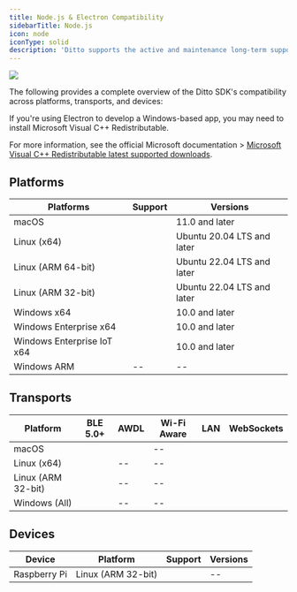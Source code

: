 ```yaml
---
title: Node.js & Electron Compatibility
sidebarTitle: Node.js
icon: node
iconType: solid
description: 'Ditto supports the active and maintenance long-term support (LTS) version 18 (or later) of [Node.js.](https://nodejs.org/en/ "Node.js.")'
---
```


<Frame>
  <img src="/images/v4.9/release-3.webp"/>
</Frame>

The following provides a complete overview of the Ditto SDK's compatibility across platforms, transports, and devices:

If you're using Electron to develop a Windows-based app, you may need to install Microsoft Visual C++ Redistributable.

For more information, see the official Microsoft documentation > [Microsoft Visual C++ Redistributable latest supported downloads](https://learn.microsoft.com/en-US/cpp/windows/latest-supported-vc-redist?view=msvc-170 "Microsoft Visual C++ Redistributable latest supported downloads").

## Platforms
| **Platforms** | **Support** | **Versions** |
| --- | --- | --- |
| macOS | <Icon icon="check" iconType="solid" /> | 11.0 and later |
| Linux (x64) | <Icon icon="check" iconType="solid" /> | Ubuntu 20.04 LTS and later |
| Linux (ARM 64-bit) | <Icon icon="check" iconType="solid" /> | Ubuntu 22.04 LTS and later |
| Linux (ARM 32-bit) | <Icon icon="check" iconType="solid" /> | Ubuntu 22.04 LTS and later |
| Windows x64 | <Icon icon="check" iconType="solid" /> | 10.0 and later |
| Windows Enterprise x64 | <Icon icon="check" iconType="solid" /> | 10.0 and later |
| Windows Enterprise IoT x64 | <Icon icon="check" iconType="solid" /> | 10.0 and later |
| Windows ARM | \-- | \-- |

## Transports

| **Platform** | **BLE 5.0+** | **AWDL** | **Wi-Fi Aware** | **LAN** | **WebSockets** |
| --- | --- | --- | --- | --- | --- |
| macOS | <Icon icon="check" iconType="solid" /> | <Icon icon="check" iconType="solid" /> | \-- | <Icon icon="check" iconType="solid" /> | <Icon icon="check" iconType="solid" /> |
| Linux (x64) | <Icon icon="check" iconType="solid" /> | \-- | \-- | <Icon icon="check" iconType="solid" /> | <Icon icon="check" iconType="solid" /> |
| Linux (ARM 32-bit) | <Icon icon="check" iconType="solid" /> | \-- | \-- | <Icon icon="check" iconType="solid" /> | <Icon icon="check" iconType="solid" /> |
| Windows (All) | <Icon icon="check" iconType="solid" /> | \-- | \-- | <Icon icon="check" iconType="solid" /> | <Icon icon="check" iconType="solid" /> |

## Devices
| **Device** | **Platform** | **Support** | **Versions** |
| --- | --- | --- | --- |
| Raspberry Pi | Linux (ARM 32-bit) | <Icon icon="check" iconType="solid" /> | \-- |
